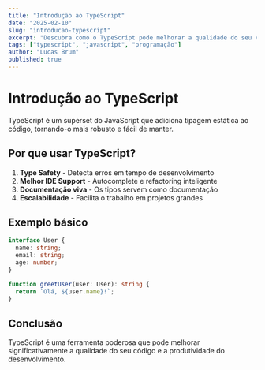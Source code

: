 ```yaml
---
title: "Introdução ao TypeScript"
date: "2025-02-10"
slug: "introducao-typescript"
excerpt: "Descubra como o TypeScript pode melhorar a qualidade do seu código JavaScript com tipagem estática."
tags: ["typescript", "javascript", "programação"]
author: "Lucas Brum"
published: true
---
```


# Introdução ao TypeScript

TypeScript é um superset do JavaScript que adiciona tipagem estática ao código, tornando-o mais robusto e fácil de manter.

## Por que usar TypeScript?

1. **Type Safety** - Detecta erros em tempo de desenvolvimento
2. **Melhor IDE Support** - Autocomplete e refactoring inteligente
3. **Documentação viva** - Os tipos servem como documentação
4. **Escalabilidade** - Facilita o trabalho em projetos grandes

## Exemplo básico

```typescript
interface User {
  name: string;
  email: string;
  age: number;
}

function greetUser(user: User): string {
  return `Olá, ${user.name}!`;
}
```

## Conclusão

TypeScript é uma ferramenta poderosa que pode melhorar significativamente a qualidade do seu código e a produtividade do desenvolvimento.